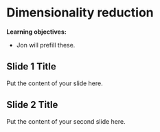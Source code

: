 # Dimensionality reduction

**Learning objectives:**

- Jon will prefill these.

## Slide 1 Title

Put the content of your slide here.

## Slide 2 Title

Put the content of your second slide here.
